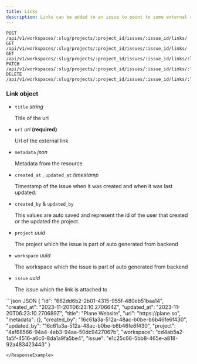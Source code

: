 ```yaml
---
title: Links
description: Links can be added to an issue to point to some external resources
---
```

```http
POST   /api/v1/workspaces/:slug/projects/:project_id/issues/:issue_id/links/
GET    /api/v1/workspaces/:slug/projects/:project_id/issues/:issue_id/links/
GET    /api/v1/workspaces/:slug/projects/:project_id/issues/:issue_id/links/:link_id/
PATCH  /api/v1/workspaces/:slug/projects/:project_id/issues/:issue_id/links/:link_id/
DELETE /api/v1/workspaces/:slug/projects/:project_id/issues/:issue_id/links/:link_id/
```

### Link object

*   `title` _string_
    
    Title of the url
    
*   `url` _url_ **(required)**
    
    Url of the external link
    
*   `metadata` _json_
    
    Metadata from the resource
    
*   `created_at` , `updated_at` _timestamp_
    
    Timestamp of the issue when it was created and when it was last updated.
    
*   `created_by` & `updated_by`
    
    This values are auto saved and represent the id of the user that created or the updated the project.
    
*   `project` _uuid_
    
    The project which the issue is part of auto generated from backend
    
*   `workspace` _uuid_
    
    The workspace which the issue is part of auto generated from backend
    
*   `issue` _uuid_
    
    The issue which the link is attached to
    
<ResponseExample>
```json JSON
{
	"id": "662dd6b2-2b01-4315-955f-480eb51baa14",
	"created_at": "2023-11-20T06:23:10.270664Z",
	"updated_at": "2023-11-20T06:23:10.270689Z",
	"title": "Plane Website",
	"url": "https://plane.so",
	"metadata": {},
	"created_by": "16c61a3a-512a-48ac-b0be-b6b46fe6f430",
	"updated_by": "16c61a3a-512a-48ac-b0be-b6b46fe6f430",
	"project": "4af68566-94a4-4eb3-94aa-50dc9427067b",
	"workspace": "cd4ab5a2-1a5f-4516-a6c6-8da1a9fa5be4",
	"issue": "e1c25c66-5bb8-465e-a818-92a483423443"
}

``` 
</ResponseExample>

